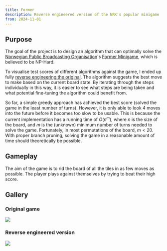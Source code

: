 ```yaml
---
title: Former
description: Reverse engineered version of the NRK's popular minigame
from: 2024-11-01
---
```



## Purpose

The goal of the project is to design an algorithm that can optimally solve the
[Norwegian Public Broadcasting Organisation](https://www.nrk.no)'s
[Former Minigame](https://www.nrk.no/former-1.17105310), which is believed to be
NP-Hard.

To visualise test scores of different algorithms against the game, I ended up
fully [reverse engineering the original](https://nrk-former.vercel.app). The
algorithm suggests the best move to make based on the current board state. By
iterating through the steps individually in this way, it is easier to see what
steps are being taken and what potential fine-tuning the algorithm could benefit
from.

So far, a simple greedy approach has achieved the best score (solved the game in
the least number of turns). However, it is only able to look 4 moves into the
future before it becomes too slow to be usable. This is because the current
implementation has a running time of $O(n^m)$, where $n$ is the size of the
board, and $m$ is the (unknown) minimum number of turns needed to solve the
game. Fortunately, in most permutations of the board, $m \lt 20$. With proper
branch pruning, solving the game in a reasonable amount of time should
theoretically be possible.

## Gameplay

The aim of the game is to rid the board of all the tiles in as few moves as
possible. The player plays against themselves by trying to beat their high
score.

## Gallery

### Original game

<Image src={nrkFormer} />

### Reverse engineered version

<Image src={former} />
